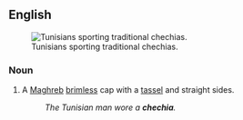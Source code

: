 {{also|chéchia}}

==English==
[[Image:Chechia testouriya.jpg|thumb|Tunisians sporting traditional chechias.]]

===Noun===
{{en-noun}}

# A [[Maghreb]] [[brimless]] cap with a [[tassel]] and straight sides.
#: ''The Tunisian man wore a '''chechia'''.''